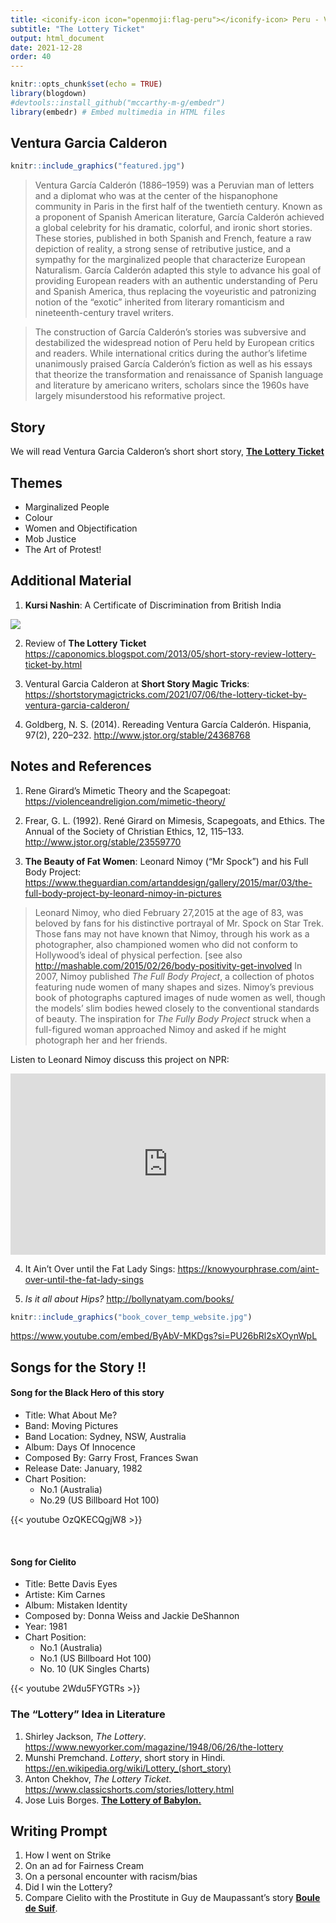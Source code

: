 ```yaml
---
title: <iconify-icon icon="openmoji:flag-peru"></iconify-icon> Peru - Ventura Garcia Calderon
subtitle: "The Lottery Ticket"
output: html_document
date: 2021-12-28
order: 40
---
```


```r
knitr::opts_chunk$set(echo = TRUE)
library(blogdown)
#devtools::install_github("mccarthy-m-g/embedr")
library(embedr) # Embed multimedia in HTML files
```

## Ventura Garcia Calderon


```r
knitr::include_graphics("featured.jpg")
```


> Ventura García Calderón (1886–1959) was a Peruvian man of letters and
> a diplomat who was at the center of the hispanophone community in
> Paris in the first half of the twentieth century. Known as a proponent
> of Spanish American literature, García Calderón achieved a global
> celebrity for his dramatic, colorful, and ironic short stories. These
> stories, published in both Spanish and French, feature a raw depiction
> of reality, a strong sense of retributive justice, and a sympathy for
> the marginalized people that characterize European Naturalism. García
> Calderón adapted this style to advance his goal of providing European
> readers with an authentic understanding of Peru and Spanish America,
> thus replacing the voyeuristic and patronizing notion of the "exotic"
> inherited from literary romanticism and nineteenth-century travel
> writers.

> The construction of García Calderón's stories was subversive and
> destabilized the widespread notion of Peru held by European critics
> and readers. While international critics during the author's lifetime
> unanimously praised García Calderón's fiction as well as his essays
> that theorize the transformation and renaissance of Spanish language
> and literature by americano writers, scholars since the 1960s have
> largely misunderstood his reformative project.

## Story

We will read Ventura Garcia Calderon's short short story, <u>[**The
Lottery Ticket**](/pdf/ISTW/TheLotteryTicket.docx)</u>

## Themes

-   Marginalized People
-   Colour
-   Women and Objectification
-   Mob Justice
-   The Art of Protest!

## Additional Material

1.  **Kursi Nashin**: A Certificate of Discrimination from British India

![](KursiNashin.jpg)

2.  Review of **The Lottery Ticket**
    <u><https://caponomics.blogspot.com/2013/05/short-story-review-lottery-ticket-by.html></u>

3.  Ventural Garcia Calderon at **Short Story Magic Tricks**:
    <u><https://shortstorymagictricks.com/2021/07/06/the-lottery-ticket-by-ventura-garcia-calderon/></u>

4.  Goldberg, N. S. (2014). Rereading Ventura García Calderón. Hispania,
    97(2), 220–232. <u><http://www.jstor.org/stable/24368768></u>

## Notes and References

1.  Rene Girard's Mimetic Theory and the Scapegoat:
    <u><https://violenceandreligion.com/mimetic-theory/></u>

2.  Frear, G. L. (1992). René Girard on Mimesis, Scapegoats, and Ethics. The Annual of the Society of Christian Ethics, 12, 115–133.
    <u><http://www.jstor.org/stable/23559770></u>
    
4.  **The Beauty of Fat Women**: Leonard Nimoy ("Mr Spock") and his Full Body Project:
    <u><https://www.theguardian.com/artanddesign/gallery/2015/mar/03/the-full-body-project-by-leonard-nimoy-in-pictures></u>

> Leonard Nimoy, who died February 27,2015 at the age of 83, was beloved
> by fans for his distinctive portrayal of Mr. Spock on Star Trek. Those
> fans may not have known that Nimoy, through his work as a
> photographer, also championed women who did not conform to Hollywood's
> ideal of physical perfection. [see also
> <u><http://mashable.com/2015/02/26/body-positivity-get-involved></u> In
> 2007, Nimoy published *The Full Body Project*, a collection of photos
> featuring nude women of many shapes and sizes. Nimoy's previous book
> of photographs captured images of nude women as well, though the
> models' slim bodies hewed closely to the conventional standards of
> beauty. The inspiration for *The Fully Body Project* struck when a
> full-figured woman approached Nimoy and asked if he might photograph
> her and her friends.

Listen to Leonard Nimoy discuss this project on NPR:

<iframe src="https://www.npr.org/player/embed/15912659/15912667" width="100%" height="290" frameborder="0" scrolling="no" title="NPR embedded audio player">

</iframe>

4.  It Ain't Over until the Fat Lady Sings:
    <u><https://knowyourphrase.com/aint-over-until-the-fat-lady-sings></u>

5.  *Is it all about Hips?* <u><http://bollynatyam.com/books/></u>

```r
knitr::include_graphics("book_cover_temp_website.jpg")
```

<u><https://www.youtube.com/embed/ByAbV-MKDgs?si=PU26bRl2sXOynWpL></u>

## Songs for the Story !!

#### Song for the Black Hero of this story

- Title: What About Me?\
- Band: Moving Pictures\
- Band Location: Sydney, NSW, Australia\
- Album: Days Of Innocence\
- Composed By: Garry Frost, Frances Swan\
- Release Date: January, 1982
- Chart Position:\
  - No.1 (Australia)\
  - No.29 (US Billboard Hot 100)

{{< youtube OzQKECQgjW8 >}}

<br>

#### Song for Cielito

- Title: Bette Davis Eyes
- Artiste: Kim Carnes
- Album: Mistaken Identity
- Composed by: Donna Weiss and Jackie DeShannon
- Year: 1981
- Chart Position:\
    -   No.1 (Australia)
    -   No.1 (US Billboard Hot 100)
    -   No. 10 (UK Singles Charts)

{{< youtube 2Wdu5FYGTRs >}}

### The "Lottery" Idea in Literature

1.  Shirley Jackson, *The Lottery*.
    <u><https://www.newyorker.com/magazine/1948/06/26/the-lottery></u>
1.  Munshi Premchand. *Lottery*, short story in Hindi.
    <u>[https://en.wikipedia.org/wiki/Lottery\_(short_story)](https://en.wikipedia.org/wiki/Lottery_(short_story)){.uri}</u>
1.  Anton Chekhov, *The Lottery Ticket*.
    <u><https://www.classicshorts.com/stories/lottery.html></u>
1.  Jose Luis Borges. <u>[**The Lottery of
    Babylon.**](Jorge%20Luis%20Borges%20-%20The%20lottery%20of%20Babylon.pdf)</u>


## Writing Prompt

1.  How I went on Strike
2.  On an ad for Fairness Cream
3.  On a personal encounter with racism/bias
4.  Did I win the Lottery?
5.  Compare Cielito with the Prostitute in Guy de Maupassant's story <u>[**Boule de Suif**](/courses/6-in-short-the-world/modules/20-france-guydemaupassant/)</u>.






